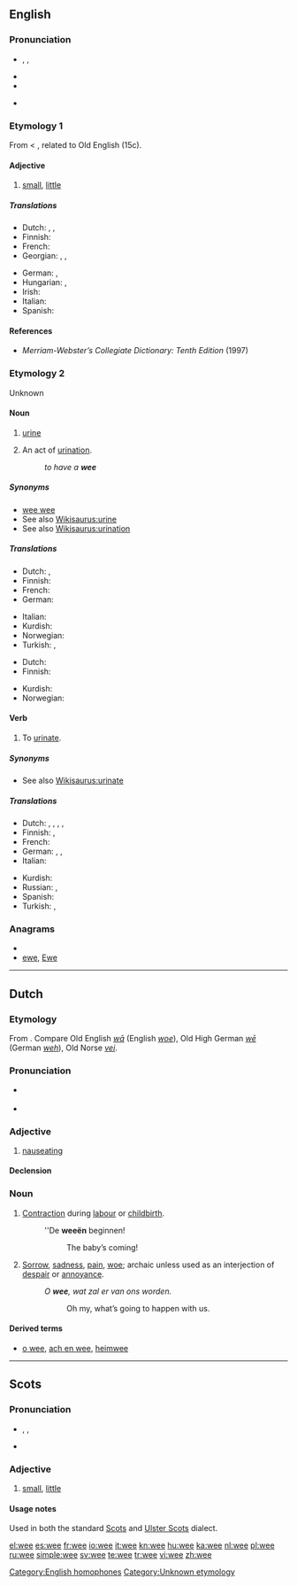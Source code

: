 ==English==
{{wikipedia}}

===Pronunciation===
* {{enPR|wē}}, {{IPA|/wiː/}}, {{SAMPA|/wi:/}}
* {{audio|en-us-wee.ogg|Audio (US)}}
* {{rhymes|iː}}
* {{homophones|we|whee}} {{qualifier|in accents with the [[wine-whine merger]]}}

===Etymology 1===
From {{etyl|enm}} {{term|we||little bit|lang=enm}} < {{etyl|ang}}  {{term|wæge|wæ:ge|[[weight]]|lang=ang}}, related to Old English {{term|wegan||to move, weigh|lang=enm}} (15c).

====Adjective====
{{en-adj|weer|weest}}

# {{Scottish|Northern Ireland|North England}} [[small]], [[little]]

=====Translations=====
{{trans-top|small, little}}
* Dutch: {{t+|nl|klein}}, {{t|nl|petieterig}}, {{t|nl|pietepeuterig}}
* Finnish: {{t-|fi|pikkuruinen}}
* French: {{t+|fr|petit}}
* Georgian: {{t|ka|პაწაწა|sc=Geor|xs=Georgian}}, {{t|ka|პაწაწინა|sc=Geor|xs=Georgian}}, {{t|ka|პაწაწკინტელა|sc=Geor|xs=Georgian}}
{{trans-mid}}
* German: {{t+|de|winzig}}, {{t+|de|klein}}
* Hungarian: {{t+|hu|apró}},  {{t|hu|csöpp}}
* Irish: {{t-|ga|beag|xs=Irish}}
* Italian: {{t+|it|piccolo}}
* Spanish: {{t+|es|pequeño}}
{{trans-bottom}}

====References====
* ''Merriam-Webster’s Collegiate Dictionary: Tenth Edition'' (1997)

===Etymology 2===
Unknown

====Noun====
{{en-noun|-}}

# {{context|colloquial|uncountable}} [[urine]]
# {{colloquial}} An act of [[urination]].
#: ''to have a '''wee'''''

=====Synonyms=====
* [[wee wee]]
* See also [[Wikisaurus:urine]]
* See also [[Wikisaurus:urination]]

=====Translations=====
{{trans-top|urine}}
* Dutch: {{t+|nl|pis|m}}, {{t-|nl|urine|f}}
* Finnish: {{t+|fi|pissa}}
* French: {{t+|fr|pipi|m}}
* German: {{t+|de|Pipi|n}}
{{trans-mid}}
* Italian: {{t-|it|pipì|f}}
* Kurdish: {{t-|ku|میز|sc=ku-Arab}}
* Norwegian: {{t+|no|tiss|n}}
* Turkish: {{t+|tr|çiş}},  {{t+|tr|sidik}}
{{trans-bottom}}

{{trans-top|act of urination}}
* Dutch: {{t+|nl|plas|m}}
* Finnish: {{t|fi|pissaaminen}}
{{trans-mid}}
* Kurdish: {{t|ku|میز کردن|sc=ku-Arab}}
* Norwegian: {{t-|no|tisse}}
{{trans-bottom}}

====Verb====
{{en-verb|wees|weeing|weed|weed}}

# {{colloquial}} To [[urinate]].

=====Synonyms=====
* See also [[Wikisaurus:urinate]]

=====Translations=====
{{trans-top|to urinate}}
* Dutch: {{t+|nl|plassen}}, {{t-|nl|pipi|alt=pipi doen}}, {{t+|nl|wateren}}, {{t+|nl|pissen}}, {{t+|nl|urineren}}
* Finnish: {{t+|fi|pissata}}, {{t+|fi|pissiä}}
* French: {{t+|fr|pipi|alt=faire pipi}}
* German: {{t+|de|pinkeln}}, {{t+|de|pissen}}, {{t+|de|Pipi|alt=Pipi machen}}
* Italian: {{t-|it|pipì|alt=fare la pipì}}
{{trans-mid}}
* Kurdish: {{t|ku|میز کردن|sc=ku-Arab}}
* Russian: {{t+|ru|писать|tr=písat’}} {{impf}} {{qualifier|homograph with [[писать]] (pisát’) - to [[write]]}}, {{t+|ru|пописать|tr=popísat’}} {{pf}}
* Spanish: {{t+|es|pis|alt=hacer pis}}
* Turkish: {{t|tr|çiş yapma}},  {{t|tr|işeme}}
{{trans-bottom}}

===Anagrams===
* {{alphagram|[[eew#English|eew]]}}
* [[ewe#English|ewe]], [[Ewe#English|Ewe]]

[[Category:English homophones]]
[[Category:Unknown etymology]]

----

==Dutch==

===Etymology===
From {{proto|Germanic|wai|lang=nl}}. Compare Old English ''[[wa#Old English|wā]]'' (English ''[[woe]]''), Old High German ''[[we#Old High German|wē]]'' (German ''[[weh]]''), Old Norse ''[[vei#Old Norse|vei]]''.

===Pronunciation===
* {{a|Netherlands}} {{IPA|[ʋeː], [βeː]|lang=nl}}
* {{a|Belgium}} {{IPA|[weː]|lang=nl}}

===Adjective===
{{nl-adj|-}}

# [[nauseating]]

====Declension====
{{nl-decl-adj-nc|weeë}}

===Noun===
{{nl-noun2|f|ën|tje}}

# [[contraction|Contraction]] during [[labour]] or [[childbirth]].
#: ''De '''weeën''' beginnen!
#:: The baby’s coming!
# [[sorrow|Sorrow]], [[sadness]], [[pain]], [[woe]]; archaic unless used as an interjection of [[despair]] or [[annoyance]].
#: ''O '''wee''', wat zal er van ons worden.''
#:: Oh my, what’s going to happen with us.

====Derived terms====
* {{sense|sorrow}} [[o wee]], [[ach en wee]], [[heimwee]]

----

==Scots==

===Pronunciation===
* {{enPR|wē}}, {{IPA|/wiː/|lang=sco}}, {{SAMPA|/wi:/}}
* {{audio|en-us-wee.ogg|Audio (US)}}

===Adjective===
{{sco-adj}}

# [[small]], [[little]]

====Usage notes====
Used in both the standard [[Scots]] and [[Ulster Scots]] dialect.

[[el:wee]]
[[es:wee]]
[[fr:wee]]
[[io:wee]]
[[it:wee]]
[[kn:wee]]
[[hu:wee]]
[[ka:wee]]
[[nl:wee]]
[[pl:wee]]
[[ru:wee]]
[[simple:wee]]
[[sv:wee]]
[[te:wee]]
[[tr:wee]]
[[vi:wee]]
[[zh:wee]]